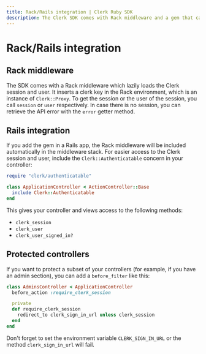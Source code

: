 ```yaml
---
title: Rack/Rails integration | Clerk Ruby SDK
description: The Clerk SDK comes with Rack middleware and a gem that can be used in Rails apps.
---
```


# Rack/Rails integration

## Rack middleware

The SDK comes with a Rack middleware which lazily loads the Clerk session and user. It inserts a clerk key in the Rack environment, which is an instance of `Clerk::Proxy`. To get the session or the user of the session, you call `session` or `user` respectively. In case there is no session, you can retrieve the API error with the `error` getter method.

## Rails integration

If you add the gem in a Rails app, the Rack middleware will be included automatically in the middleware stack. For easier access to the Clerk session and user, include the `Clerk::Authenticatable` concern in your controller:

```ruby
require "clerk/authenticatable"

class ApplicationController < ActionController::Base
  include Clerk::Authenticatable
end
```

This gives your controller and views access to the following methods:

- `clerk_session`
- `clerk_user`
- `clerk_user_signed_in?`

## Protected controllers

If you want to protect a subset of your controllers (for example, if you have an admin section), you can add a `before_filter` like this:

```ruby
class AdminsController < ApplicationController
  before_action :require_clerk_session

  private
  def require_clerk_session
    redirect_to clerk_sign_in_url unless clerk_session
  end
end
```

Don't forget to set the environment variable `CLERK_SIGN_IN_URL` or the method `clerk_sign_in_url` will fail.
